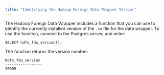 ```yaml
---
title: "Identifying the Hadoop Foreign Data Wrapper Version"
---
```


<div id="identifying_data_adapter_version" class="registered_link"></div>


The Hadoop Foreign Data Wrapper includes a function that you can use to identify the currently installed version of the `.so` file for the data wrapper. To use the function, connect to the Postgres server, and enter:

``` text
SELECT hdfs_fdw_version();
```

The function returns the version number:

``` text
hdfs_fdw_version
-----------------
20005
```
